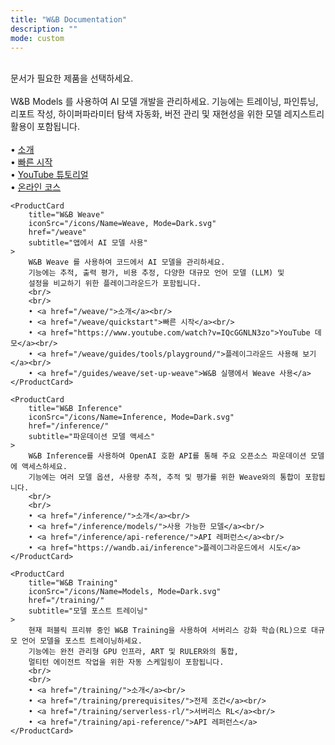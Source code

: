 ---
title: "W&B Documentation"
description: ""
mode: custom
---


<HomeWrapper>
<br/>
<Banner title="Weights & Biases 문서" background="/images/support/support_banner.png">
문서가 필요한 제품을 선택하세요.
</Banner>
<br/>
<br/>

<HomeWrapper padding="mint-px-4 md:mint-px-24">
<div className="grid grid-cols-1 md:grid-cols-2 gap-4">
    <ProductCard
        title="W&B Models"
        iconSrc="/icons/Name=Models, Mode=Dark.svg"
        href="/ko/models/"
        subtitle="AI 모델 개발"
    >
        W&B Models 를 사용하여 AI 모델 개발을 관리하세요. 
        기능에는 트레이닝, 파인튜닝, 리포트 작성, 하이퍼파라미터 탐색 자동화, 
        버전 관리 및 재현성을 위한 모델 레지스트리 활용이 포함됩니다.
        <br/>
        <br/>
        • <a href="/ko/models/">소개</a><br/>
        • <a href="/ko/quickstart/">빠른 시작</a><br/>
        • <a href="https://www.youtube.com/watch?v=tHAFujRhZLA">YouTube 튜토리얼</a><br/>
        • <a href="https://wandb.ai/site/courses/101/">온라인 코스</a>
    </ProductCard>

    <ProductCard
        title="W&B Weave"
        iconSrc="/icons/Name=Weave, Mode=Dark.svg"
        href="/weave"
        subtitle="앱에서 AI 모델 사용"
    >
        W&B Weave 를 사용하여 코드에서 AI 모델을 관리하세요. 
        기능에는 추적, 출력 평가, 비용 추정, 다양한 대규모 언어 모델 (LLM) 및 
        설정을 비교하기 위한 플레이그라운드가 포함됩니다.
        <br/>
        <br/>
        • <a href="/weave/">소개</a><br/>
        • <a href="/weave/quickstart">빠른 시작</a><br/>
        • <a href="https://www.youtube.com/watch?v=IQcGGNLN3zo">YouTube 데모</a><br/>
        • <a href="/weave/guides/tools/playground/">플레이그라운드 사용해 보기</a><br/>
        • <a href="/guides/weave/set-up-weave">W&B 실행에서 Weave 사용</a>
    </ProductCard>

    <ProductCard
        title="W&B Inference"
        iconSrc="/icons/Name=Inference, Mode=Dark.svg"
        href="/inference/"
        subtitle="파운데이션 모델 액세스"
    >
        W&B Inference를 사용하여 OpenAI 호환 API를 통해 주요 오픈소스 파운데이션 모델에 액세스하세요. 
        기능에는 여러 모델 옵션, 사용량 추적, 추적 및 평가를 위한 Weave와의 통합이 포함됩니다.
        <br/>
        <br/>
        • <a href="/inference/">소개</a><br/>
        • <a href="/inference/models/">사용 가능한 모델</a><br/>
        • <a href="/inference/api-reference/">API 레퍼런스</a><br/>
        • <a href="https://wandb.ai/inference">플레이그라운드에서 시도</a>
    </ProductCard>

    <ProductCard
        title="W&B Training"
        iconSrc="/icons/Name=Models, Mode=Dark.svg"
        href="/training/"
        subtitle="모델 포스트 트레이닝"
    >
        현재 퍼블릭 프리뷰 중인 W&B Training을 사용하여 서버리스 강화 학습(RL)으로 대규모 언어 모델을 포스트 트레이닝하세요. 
        기능에는 완전 관리형 GPU 인프라, ART 및 RULER와의 통합, 
        멀티턴 에이전트 작업을 위한 자동 스케일링이 포함됩니다.
        <br/>
        <br/>
        • <a href="/training/">소개</a><br/>
        • <a href="/training/prerequisites/">전제 조건</a><br/>
        • <a href="/training/serverless-rl/">서버리스 RL</a><br/>
        • <a href="/training/api-reference/">API 레퍼런스</a>
    </ProductCard>
</div>
</HomeWrapper>
</HomeWrapper>
<br/>
<br/>
